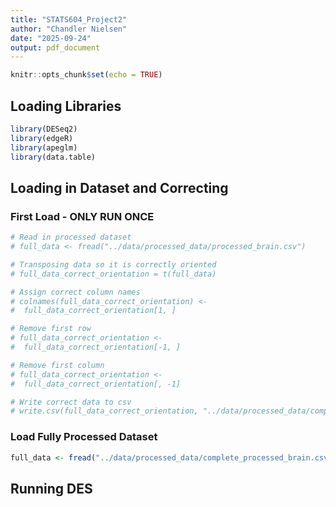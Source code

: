 ```yaml
---
title: "STATS604_Project2"
author: "Chandler Nielsen"
date: "2025-09-24"
output: pdf_document
---
```


```r
knitr::opts_chunk$set(echo = TRUE)
```

## Loading Libraries

```r
library(DESeq2)
library(edgeR)    
library(apeglm)
library(data.table)
```

## Loading in Dataset and Correcting

### First Load - ONLY RUN ONCE

```r
# Read in processed dataset
# full_data <- fread("../data/processed_data/processed_brain.csv")
```

```r
# Transposing data so it is correctly oriented
# full_data_correct_orientation = t(full_data)
```

```r
# Assign correct column names
# colnames(full_data_correct_orientation) <-
#  full_data_correct_orientation[1, ]
```

```r
# Remove first row
# full_data_correct_orientation <-
#  full_data_correct_orientation[-1, ]
```

```r
# Remove first column
# full_data_correct_orientation <-
#  full_data_correct_orientation[, -1]
```

```r
# Write correct data to csv
# write.csv(full_data_correct_orientation, "../data/processed_data/complete_processed_brain.csv", row.names = FALSE)
```

### Load Fully Processed Dataset

```r
full_data <- fread("../data/processed_data/complete_processed_brain.csv")
```

## Running DES



